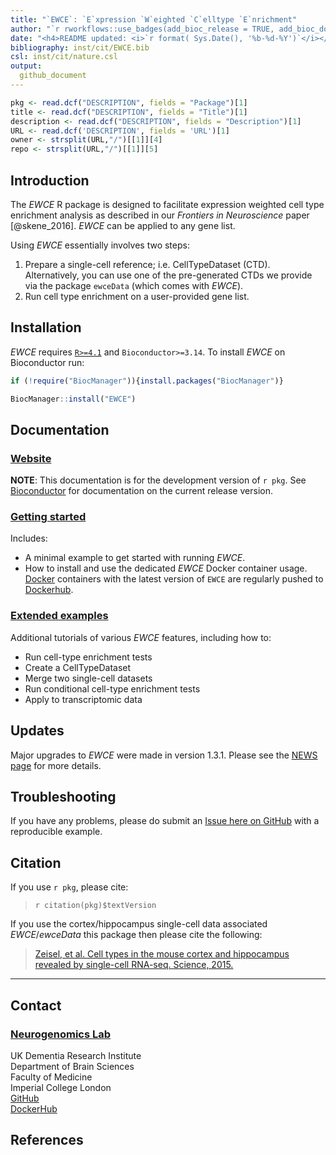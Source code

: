 ```yaml
---
title: "`EWCE`: `E`xpression `W`eighted `C`elltype `E`nrichment"
author: "`r rworkflows::use_badges(add_bioc_release = TRUE, add_bioc_download_month = TRUE, add_bioc_download_rank = TRUE, add_bioc_download_total = TRUE)`" 
date: "<h4>README updated: <i>`r format( Sys.Date(), '%b-%d-%Y')`</i></h4>"
bibliography: inst/cit/EWCE.bib
csl: inst/cit/nature.csl
output: 
  github_document
---
```


<!-- To modify Package/Title/Description/Authors fields, edit the DESCRIPTION file -->

```r
pkg <- read.dcf("DESCRIPTION", fields = "Package")[1]
title <- read.dcf("DESCRIPTION", fields = "Title")[1]
description <- read.dcf("DESCRIPTION", fields = "Description")[1]
URL <- read.dcf('DESCRIPTION', fields = 'URL')[1]
owner <- strsplit(URL,"/")[[1]][4]
repo <- strsplit(URL,"/")[[1]][5]
```
 

## Introduction

The *EWCE* R package is designed to facilitate expression weighted cell type
enrichment analysis as described in our *Frontiers in Neuroscience* 
paper [@skene_2016]. *EWCE* can be applied to any gene list. 
 
Using *EWCE* essentially involves two steps:

1. Prepare a single-cell reference; i.e. CellTypeDataset (CTD). Alternatively, 
you can use one of the pre-generated CTDs we provide via the package `ewceData`
(which comes with *EWCE*).  
2. Run cell type enrichment on a user-provided gene list.

## Installation

*EWCE* requires [`R>=4.1`](https://www.r-project.org/) 
and `Bioconductor>=3.14`. 
To install *EWCE* on Bioconductor run:

```r
if (!require("BiocManager")){install.packages("BiocManager")}

BiocManager::install("EWCE") 
```

## Documentation 

### [Website](https://`r owner`.github.io/`r pkg`/)  

**NOTE**: This documentation is for the development version of ``r pkg``. See [Bioconductor](https://bioconductor.org/packages/release/bioc/html/EWCE.html) for documentation on the current release version.  

### [Getting started](https://`r owner`.github.io/`r pkg`/articles/`r pkg`)   

Includes:  

- A minimal example to get started with running *EWCE*. 
- How to install and use the dedicated *EWCE* Docker container usage. [Docker](https://www.docker.com/) containers with the latest version of `EWCE` 
are regularly pushed to 
[Dockerhub](https://hub.docker.com/repository/docker/neurogenomicslab/ewce).  

### [Extended examples](https://`r owner`.github.io/`r pkg`/articles/extended.html)

Additional tutorials of various *EWCE* features, including how to:  

- Run cell-type enrichment tests 
- Create a CellTypeDataset
- Merge two single-cell datasets 
- Run conditional cell-type enrichment tests
- Apply to transcriptomic data
 
## Updates

Major upgrades to *EWCE* were made in version 1.3.1.
Please see the [NEWS page](https://nathanskene.github.io/EWCE/news/index.html) for more details. 

## Troubleshooting

If you have any problems, please do submit an [Issue here on GitHub](https://github.com/nathanskene/EWCE/issues) with a reproducible example.

## Citation

If you use ``r pkg``, please cite: 

<!-- Modify this my editing the file: inst/CITATION  -->
> `r citation(pkg)$textVersion`

If you use the cortex/hippocampus single-cell data associated 
*EWCE*/*ewceData* this package then please cite the following:

> [Zeisel, et al. Cell types in the mouse cortex and
hippocampus revealed by single-cell RNA-seq. Science, 2015.
](https://doi.org/10.1126/science.aaa1934)

<hr> 

## Contact
 
### [Neurogenomics Lab](https://www.neurogenomics.co.uk/)

UK Dementia Research Institute  
Department of Brain Sciences  
Faculty of Medicine  
Imperial College London   
[GitHub](https://github.com/neurogenomics)  
[DockerHub](https://hub.docker.com/orgs/neurogenomicslab)  

## References

